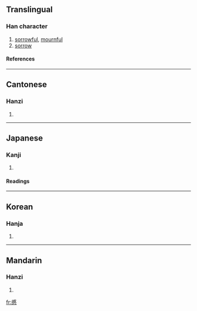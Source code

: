 ==Translingual==
===Han character===
{{Han char|rn=61|rad=心|as=11|sn=15|four=5333<sub>0</sub>|canj=戈火心 (IFP), X戈火心 (XIFP)}}
# [[sorrowful]], [[mournful]]
# [[sorrow]]
====References====
{{Han ref|kx=0401.130|dkj=11158|dj=0741.040|hdz=42341.130|uh=617C|ud=24956|bh=BCA1|bd=48289}}
----
==Cantonese==
===Hanzi===
{{yue-hanzi|jyut=|y=chik1}}
# {{defn|Cantonese}}
----
==Japanese==
===Kanji===
{{ja-kanji|grade=|rs=心11}}
# {{defn|Japanese}} 
====Readings====
{{ja-readings|on=[[せき]] (seki), [[しゃく]] (shaku), [[しゅく]] (shuku)|kun=[[うれえる]] (ureeru)}}
----
==Korean==
===Hanja===
{{ko-hanja|hangeul=척|eumhun=|rv=cheok|mr=ch'ŏk|y=chek}}
# {{defn|Korean}}
----
==Mandarin==
===Hanzi===
{{cmn-hanzi|pin=[[qī]] ([[qi1]])|wg=ch'i<sup>1</sup>}}
# {{defn|Mandarin}}

[[fr:慼]]